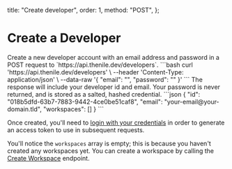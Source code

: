   title: "Create developer",
  order: 1,
  method: "POST",
};

# Create a Developer

<Row>
  <Col>
    Create a new developer account with an email address and password in a POST request to `https://api.thenile.dev/developers`.
  </Col>
  <Col>
    <CodeGroups
      title={"Create Developer Request"}
      method={"POST"}
      pathname={"/developers"}
    >
      ```bash
      curl 'https://api.thenile.dev/developers' \
      --header 'Content-Type: application/json' \
      --data-raw '{
        "email": "<string>",
        "password": "<string>"
      }'
      ```
    </CodeGroups>
  </Col>
</Row>
<Row>
  <Col>
    The response will include your developer id and email. Your password is never returned, and is stored as a salted, hashed credential.
  </Col>
  <Col>
    <CodeGroups
      title={"JSON Authentication Response"}
      method={"201"}
      pathname={"/developers"}
    >
      ```json
      {
        "id": "018b5dfd-63b7-7883-9442-4ce0be51caf8",
        "email": "your-email@your-domain.tld",
        "workspaces": []
      }
      ```
    </CodeGroups>
  </Col>
</Row>

Once created, you'll need to [login with your credentials](/docs/reference/api-reference/developers/login-developer) in order to generate an access token to use in subsequent requests.

You'll notice the `workspaces` array is empty; this is because you haven't created any workspaces yet. You can create a workspace by calling the [Create Workspace](/docs/reference/api-reference/workspaces/create-workspace) endpoint.
